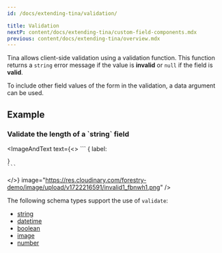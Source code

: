 ```yaml
---
id: /docs/extending-tina/validation/

title: Validation
nextP: content/docs/extending-tina/custom-field-components.mdx
previous: content/docs/extending-tina/overview.mdx
---
```


Tina allows client-side validation using a validation function. This function returns a `string` error message if the value is **invalid** or `null` if the field is **valid**.

To include other field values of the form in the validation, a data argument can be used.

## Example

### Validate the length of a \`string\` field

<ImageAndText
  text={<>
    ```
    {
    label:
    
    
    }
    ```
  </>}
  image="https://res.cloudinary.com/forestry-demo/image/upload/v1722216591/invalid1_fbnwh1.png"
/>

The following schema types support the use of `validate`:

- [string](/docs/reference/types/string/)
- [datetime](/docs/reference/types/datetime/)
- [boolean](/docs/reference/types/boolean/)
- [image](/docs/reference/types/image/)
- [number](/docs/reference/types/number/)
